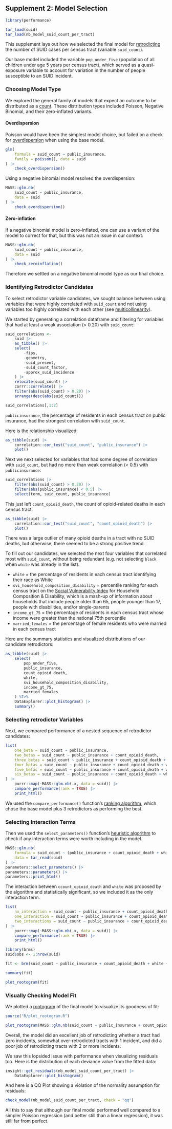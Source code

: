 ## Supplement 2: Model Selection

```r
library(performance)
```


```r
tar_load(suid)
tar_load(nb_model_suid_count_per_tract)
```

This supplement lays out how we selected the final model for [retrodicting](https://wikidiff.com/predict/retrodict) the number of SUID cases per census tract (variable `suid_count`).

Our base model included the variable `pop_under_five` (population of all children under age 5 years per census tract), which served as a quasi-exposure variable to account for variation in the number of people susceptible to an SUID incident.

### Choosing Model Type

We explored the general family of models that expect an outcome to be distributed as a [count](https://thomaselove.github.io/432-notes/modeling-a-count-outcome-in-ohio-smart.html#a-tobit-censored-regression-model). These distribution types included Poisson, Negative Binomial, and their zero-inflated variants.

#### Overdispersion

Poisson would have been the simplest model choice, but failed on a check for [overdispersion](https://stats.stackexchange.com/questions/554622/meaning-of-overdispersion-in-statistics) when using the base model.

```r
glm(
    formula = suid_count ~ public_insurance, 
    family = poisson(), data = suid
) |> 
    check_overdispersion()
```

Using a negative binomial model resolved the overdispersion:

```r
MASS::glm.nb(
    suid_count ~ public_insurance,
    data = suid
) |> 
    check_overdispersion()
```

#### Zero-inflation

If a negative binomial model is zero-inflated, one can use a variant of the model to correct for that, but this was not an issue in our context:

```r
MASS::glm.nb(
    suid_count ~ public_insurance,
    data = suid
) |> 
    check_zeroinflation()
```

Therefore we settled on a negative binomial model type as our final choice.

### Identifying Retrodictor Candidates

To select retrodictor variable candidates, we sought balance between using variables that were highly correlated with `suid_count` and not using variables too highly correlated with each other (see [multicollinearity](https://www.statology.org/multicollinearity-regression/)).

We started by generating a correlation dataframe and filtering for variables that had at least a weak association (> 0.20) with `suid_count`:

```r
suid_correlations <-
    suid |>
    as_tibble() |> 
    select(
        -fips, 
        -geometry, 
        -suid_present,
        -suid_count_factor,
        -approx_suid_incidence
    ) |>
    relocate(suid_count) |> 
    corrr::correlate() |>
    filter(abs(suid_count) > 0.20) |>
    arrange(desc(abs(suid_count))) 

suid_correlations[,1:2]
```

`publicinsurance`, the percentage of residents in each census tract on public insurance, had the strongest correlation with `suid_count`. 

Here is the relationship visualized:

```r
as_tibble(suid) |> 
    correlation::cor_test("suid_count", "public_insurance") |> 
    plot()
```

Next we next selected for variables that had some degree of correlation with `suid_count`, but had no more than weak correlation (< 0.5) with `publicinsurance`:

```r
suid_correlations |>
    filter(abs(suid_count) > 0.20) |>
    filter(abs(public_insurance) < 0.5) |> 
    select(term, suid_count, public_insurance)
```

This just left `count_opioid_death`, the count of opioid-related deaths in each census tract.

```r
as_tibble(suid) |> 
    correlation::cor_test("suid_count", "count_opioid_death") |> 
    plot()
```

There was a large outlier of many opioid deaths in a tract with no SUID deaths, but otherwise, there seemed to be a strong positive trend.

To fill out our candidates, we selected the next four variables that correlated most with `suid_count`, without being redundant (e.g. not selecting `black` when `white` was already in the list):

- `white` = the percentage of residents in each census tract identifying their race as White 
- `svi_household_composition_disability` = percentile ranking for each census tract on the [Social Vulnerability Index](https://www.atsdr.cdc.gov/placeandhealth/svi/documentation/pdf/SVI2018Documentation_01192022_1.pdf) for Household Composition & Disability, which is a mash-up of information about households that include people older than 65, people younger than 17, people with disabilities, and/or single-parents
- `income_gt_75` = the percentage of residents in each census tract whose income were greater than the national 75th percentile
- `married_females` = the percentage of female residents who were married in each census tract

Here are the summary statistics and visualized distributions of our candidate retrodictors:

```r
as_tibble(suid) |>
    select(
        pop_under_five,
        public_insurance,
        count_opioid_death,
        white,
        svi_household_composition_disability,
        income_gt_75,
        married_females
    ) %T>%
    DataExplorer::plot_histogram() |>
    summary()
```


### Selecting retrodictor Variables

Next, we compared performance of a nested sequence of retrodictor candidates:

```r
list(
    one_beta = suid_count ~ public_insurance,
    two_betas = suid_count ~ public_insurance + count_opioid_death,
    three_betas = suid_count ~ public_insurance + count_opioid_death + white,
    four_betas = suid_count ~ public_insurance + count_opioid_death + white + svi_household_composition_disability,
    five_betas = suid_count ~ public_insurance + count_opioid_death + white + svi_household_composition_disability + income_gt_75,
    six_betas = suid_count ~ public_insurance + count_opioid_death + white + svi_household_composition_disability + income_gt_75 + married_females
) |> 
    purrr::map(~MASS::glm.nb(.x, data = suid)) |> 
    compare_performance(rank = TRUE) |>  
    print_html() 
```

We used the `compare_performance()` function's [ranking algorithm](https://easystats.github.io/performance/reference/compare_performance.html#ranking-models), which chose the base model plus 3 retrodictors as performing the best. 

### Selecting Interaction Terms

Then we used the `select_parameters()` function's [heuristic algorithm](https://easystats.github.io/parameters/reference/select_parameters.html) to check if any interaction terms were worth including in the model.

```r
MASS::glm.nb(
    formula = suid_count ~ (public_insurance + count_opioid_death + white)^2,
    data = tar_read(suid)
) |> 
parameters::select_parameters() |> 
parameters::parameters() |> 
parameters::print_html()
```

The interaction between `ccount_opioid_death` and `white` was proposed by the algorithm and statistically significant, so we included it as the only interaction term.

```r
list(
    no_interaction = suid_count ~ public_insurance + count_opioid_death + white,
    one_interaction = suid_count ~ public_insurance + count_opioid_death + white + count_opioid_death:white,
    two_interactions = suid_count ~ public_insurance + count_opioid_death + white + count_opioid_death:white + public_insurance:white
) |> 
    purrr::map(~MASS::glm.nb(.x, data = suid)) |> 
    compare_performance(rank = TRUE) |>  
    print_html() 
```

```r
library(brms)
suid$obs <- 1:nrow(suid)

fit <- brm(suid_count ~ public_insurance + count_opioid_death + white + count_opioid_death:white, data = suid, family = poisson())
```

```r
summary(fit)
```

```r
plot_rootogram(fit)
```


### Visually Checking Model Fit

We plotted a [rootogram](https://www.r-bloggers.com/2016/06/rootograms/) of the final model to visualize its goodness of fit:

```r
source("R/plot_rootogram.R")

plot_rootogram(MASS::glm.nb(suid_count ~ public_insurance + count_opioid_death + white + count_opioid_death:white, data = suid))
```

Overall, the model did an excellent job of retrodicting whether a tract had zero incidents, somewhat over-retrodicted tracts with 1 incident, and did a poor job of retrodicting tracts with 2 or more incidents.

We saw this lopsided issue with performance when visualizing residuals too. Here is the distribution of each deviance value from the fitted data:

```r
insight::get_residuals(nb_model_suid_count_per_tract) |> 
    DataExplorer::plot_histogram()
```

And here is a QQ Plot showing a violation of the normality assumption for residuals:

```r
check_model(nb_model_suid_count_per_tract, check = "qq")
```

All this to say that although our final model performed well compared to a simpler Poisson regression (and better still than a linear regression), it was still far from perfect.

